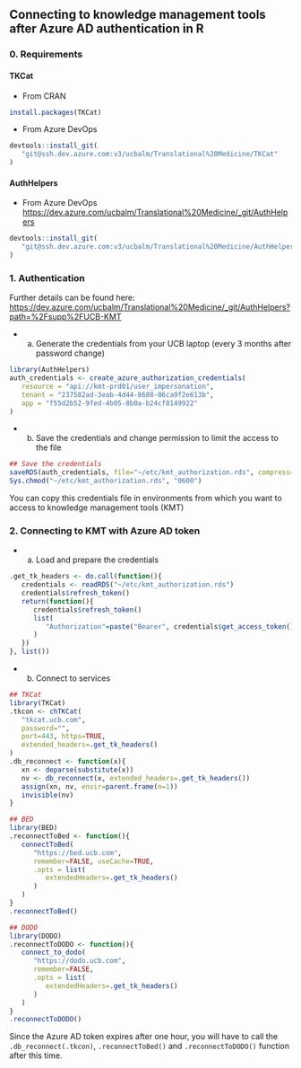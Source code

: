 ## Connecting to knowledge management tools after Azure AD authentication in R

### 0. Requirements

#### TKCat

- From CRAN

```r
install.packages(TKCat)
```

- From Azure DevOps

```r
devtools::install_git(
   "git@ssh.dev.azure.com:v3/ucbalm/Translational%20Medicine/TKCat"
)
```


#### AuthHelpers

- From Azure DevOps
<a href="https://dev.azure.com/ucbalm/Translational%20Medicine/_git/AuthHelpers" target="_blank">https://dev.azure.com/ucbalm/Translational%20Medicine/_git/AuthHelpers</a>

```r
devtools::install_git(
   "git@ssh.dev.azure.com:v3/ucbalm/Translational%20Medicine/AuthHelpers"
)
```

### 1. Authentication

Further details can be found here:
<a href="https://dev.azure.com/ucbalm/Translational%20Medicine/_git/AuthHelpers?path=%2Fsupp%2FUCB-KMT" target="_blank">https://dev.azure.com/ucbalm/Translational%20Medicine/_git/AuthHelpers?path=%2Fsupp%2FUCB-KMT</a>



- a) Generate the credentials from your UCB laptop
(every 3 months after password change)

```r
library(AuthHelpers)
auth_credentials <- create_azure_authorization_credentials(
   resource = "api://kmt-prd01/user_impersonation",
   tenant = "237582ad-3eab-4d44-8688-06ca9f2e613b",
   app = "f55d2b52-9fed-4b05-8b0a-b24cf8149922"
)
```

- b) Save the credentials and change permission to limit the access to the file

```r
## Save the credentials
saveRDS(auth_credentials, file="~/etc/kmt_authorization.rds", compress=FALSE)
Sys.chmod("~/etc/kmt_authorization.rds", "0600")
```

You can copy this credentials file in environments from which you want to
access to knowledge management tools (KMT)

### 2. Connecting to KMT with Azure AD token

- a) Load and prepare the credentials

```r
.get_tk_headers <- do.call(function(){
   credentials <- readRDS("~/etc/kmt_authorization.rds")
   credentials$refresh_token()
   return(function(){
      credentials$refresh_token()
      list(
         "Authorization"=paste("Bearer", credentials$get_access_token())
      )
   })
}, list())
```

- b) Connect to services

```r
## TKCat
library(TKCat)
.tkcon <- chTKCat(
   "tkcat.ucb.com",
   password="",
   port=443, https=TRUE,
   extended_headers=.get_tk_headers()
)
.db_reconnect <- function(x){
   xn <- deparse(substitute(x))
   nv <- db_reconnect(x, extended_headers=.get_tk_headers())
   assign(xn, nv, envir=parent.frame(n=1))
   invisible(nv)
}
```

```r
## BED
library(BED)
.reconnectToBed <- function(){
   connectToBed(
      "https://bed.ucb.com",
      remember=FALSE, useCache=TRUE,
      .opts = list(
         extendedHeaders=.get_tk_headers()
      )
   )
}
.reconnectToBed()

## DODO
library(DODO)
.reconnectToDODO <- function(){
   connect_to_dodo(
      "https://dodo.ucb.com",
      remember=FALSE,
      .opts = list(
         extendedHeaders=.get_tk_headers()
      )
   )
}
.reconnectToDODO()
```


Since the Azure AD token expires after one hour, you will have to call
the `.db_reconnect(.tkcon)`, `.reconnectToBed()` and `.reconnectToDODO()`
function after this time.

